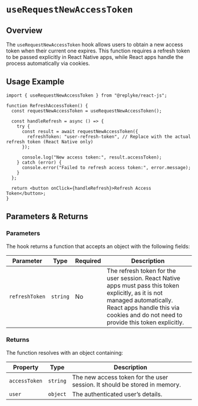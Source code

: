 # `useRequestNewAccessToken`

## Overview
The `useRequestNewAccessToken` hook allows users to obtain a new access token when their current one expires. This function requires a refresh token to be passed explicitly in React Native apps, while React apps handle the process automatically via cookies.

## Usage Example

```tsx
import { useRequestNewAccessToken } from "@replyke/react-js";

function RefreshAccessToken() {
  const requestNewAccessToken = useRequestNewAccessToken();

  const handleRefresh = async () => {
    try {
      const result = await requestNewAccessToken({
        refreshToken: "user-refresh-token", // Replace with the actual refresh token (React Native only)
      });

      console.log("New access token:", result.accessToken);
    } catch (error) {
      console.error("Failed to refresh access token:", error.message);
    }
  };

  return <button onClick={handleRefresh}>Refresh Access Token</button>;
}
```

## Parameters & Returns

### Parameters
The hook returns a function that accepts an object with the following fields:

| Parameter       | Type      | Required | Description |
| --------------- | --------- | -------- | ----------- |
| `refreshToken`  | `string`  | No      | The refresh token for the user session. React Native apps must pass this token explicitly, as it is not managed automatically. React apps handle this via cookies and do not need to provide this token explicitly. |

### Returns
The function resolves with an object containing:

| Property         | Type      | Description |
|------------------|-----------|-------------|
| `accessToken`    | `string`  | The new access token for the user session. It should be stored in memory. |
| `user`           | `object`  | The authenticated user’s details. |

